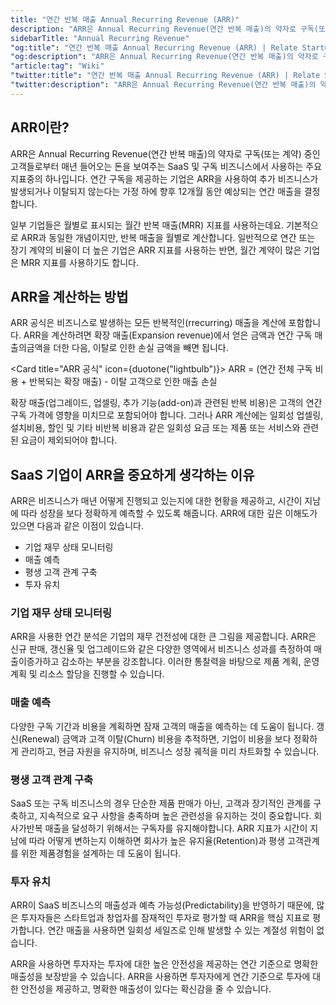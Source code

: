 ```yaml
---
title: "연간 반복 매출 Annual Recurring Revenue (ARR)"
description: "ARR은 Annual Recurring Revenue(연간 반복 매출)의 약자로 구독(또는 계약) 중인 고객들로부터 매년 들어오는 돈을 보여주는 SaaS 및 구독 비즈니스에서 사용하는 주요 지표중의 하나입니다."
sidebarTitle: "Annual Recurring Revenue"
"og:title": "연간 반복 매출 Annual Recurring Revenue (ARR) | Relate Startup Wiki"
"og:description": "ARR은 Annual Recurring Revenue(연간 반복 매출)의 약자로 구독(또는 계약) 중인 고객들로부터 매년 들어오는 돈을 보여주는 SaaS 및 구독 비즈니스에서 사용하는 주요 지표중의 하나입니다."
"article:tag": "Wiki"
"twitter:title": "연간 반복 매출 Annual Recurring Revenue (ARR) | Relate Startup Wiki"
"twitter:description": "ARR은 Annual Recurring Revenue(연간 반복 매출)의 약자로 구독(또는 계약) 중인 고객들로부터 매년 들어오는 돈을 보여주는 SaaS 및 구독 비즈니스에서 사용하는 주요 지표중의 하나입니다."
---
```


## ARR이란?
ARR은 Annual Recurring Revenue(연간 반복 매출)의 약자로 구독(또는 계약) 중인 고객들로부터 매년 들어오는 돈을 보여주는 SaaS 및 구독 비즈니스에서 사용하는 주요 지표중의 하나입니다. 연간 구독을 제공하는 기업은 ARR을 사용하여 추가 비즈니스가 발생되거나 이탈되지 않는다는 가정 하에 향후 12개월 동안 예상되는 연간 매출을 결정합니다.

일부 기업들은 월별로 표시되는 월간 반복 매출(MRR) 지표를 사용하는데요. 기본적으로 ARR과 동일한 개념이지만, 반복 매출을 월별로 계산합니다. 일반적으로 연간 또는 장기 계약의 비율이 더 높은 기업은 ARR 지표를 사용하는 반면, 월간 계약이 많은 기업은 MRR 지표를 사용하기도 합니다.
 
## ARR을 계산하는 방법
ARR 공식은 비즈니스로 발생하는 모든 반복적인(rrecurring) 매출을 계산에 포함합니다. ARR을 계산하려면 확장 매출(Expansion revenue)에서 얻은 금액과 연간 구독 매출의금액을 더한 다음, 이탈로 인한 손실 금액을 빼면 됩니다.

<Card title="ARR 공식" icon={duotone("lightbulb")}>
  ARR = (연간 전체 구독 비용 + 반복되는 확장 매출) - 이탈 고객으로 인한 매출 손실
</Card>

확장 매출(업그레이드, 업셀링, 추가 기능(add-on)과 관련된 반복 비용)은 고객의 연간 구독 가격에 영향을 미치므로 포함되어야 합니다. 그러나 ARR 계산에는 일회성 업셀링, 설치비용, 할인 및 기타 비반복 비용과 같은 일회성 요금 또는 제품 또는 서비스와 관련된 요금이 제외되어야 합니다.
 
## SaaS 기업이 ARR을 중요하게 생각하는 이유
ARR은 비즈니스가 매년 어떻게 진행되고 있는지에 대한 현황을 제공하고, 시간이 지남에 따라 성장을 보다 정확하게 예측할 수 있도록 해줍니다. ARR에 대한 깊은 이해도가 있으면 다음과 같은 이점이 있습니다.

- 기업 재무 상태 모니터링
- 매출 예측
- 평생 고객 관계 구축
- 투자 유치

### 기업 재무 상태 모니터링
ARR을 사용한 연간 분석은 기업의 재무 건전성에 대한 큰 그림을 제공합니다. ARR은 신규 판매, 갱신율 ​​및 업그레이드와 같은 다양한 영역에서 비즈니스 성과를 측정하여 매출이증가하고 감소하는 부분을 강조합니다. 이러한 통찰력을 바탕으로 제품 계획, 운영 계획 및 리소스 할당을 진행할 수 있습니다.
 
### 매출 예측
다양한 구독 기간과 비용을 계획하면 잠재 고객의 매출을 예측하는 데 도움이 됩니다. 갱신(Renewal) 금액과 고객 이탈(Churn) 비용을 추적하면, 기업이 비용을 보다 정확하게 관리하고, 현금 자원을 유지하며, 비즈니스 성장 궤적을 미리 차트화할 수 있습니다.
 
### 평생 고객 관계 구축
SaaS 또는 구독 비즈니스의 경우 단순한 제품 판매가 아닌, 고객과 장기적인 관계를 구축하고, 지속적으로 요구 사항을 충족하며 높은 관련성을 유지하는 것이 중요합니다. 회사가반복 매출을 달성하기 위해서는 구독자를 유지해야합니다. ARR 지표가 시간이 지남에 따라 어떻게 변하는지 이해하면 회사가 높은 유지율(Retention)과 평생 고객관계를 위한 제품경험을 설계하는 데 도움이 됩니다.
 
### 투자 유치
ARR이 SaaS 비즈니스의 매출성과 예측 가능성(Predictability)을 반영하기 때문에, 많은 투자자들은 스타트업과 창업자를 잠재적인 투자로 평가할 때 ARR을 핵심 지표로 평가합니다. 연간 매출을 사용하면 일회성 세일즈로 인해 발생할 수 있는 계절성 위험이 없습니다. 

ARR을 사용하면 투자자는 투자에 대한 높은 안전성을 제공하는 연간 기준으로 명확한 매출성을 보장받을 수 있습니다.
ARR을 사용하면 투자자에게 연간 기준으로 투자에 대한 안전성을 제공하고, 명확한 매출성이 있다는 확신감을 줄 수 있습니다.

